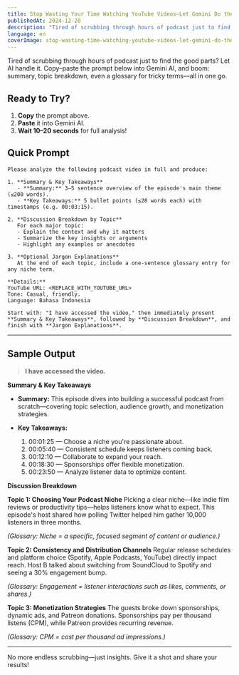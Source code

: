 ```yaml
---
title: Stop Wasting Your Time Watching YouTube Videos—Let Gemini Do the Work!
publishedAt: 2024-12-20
description: "Tired of scrubbing through hours of podcast just to find the good parts? Let AI handle it. Copy–paste the prompt below into Gemini AI, and boom: summary, topic breakdown, even a glossary for tricky terms—all in one go."
language: en
coverImage: stop-wasting-time-watching-youtube-videos-let-gemini-do-the-work.jpg
---
```


Tired of scrubbing through hours of podcast just to find the good parts? Let AI handle it. Copy–paste the prompt below into Gemini AI, and boom: summary, topic breakdown, even a glossary for tricky terms—all in one go.


## Ready to Try?

1. **Copy** the prompt above.
2. **Paste** it into Gemini AI.
3. **Wait 10–20 seconds** for full analysis!

## Quick Prompt

```text
Please analyze the following podcast video in full and produce:

1. **Summary & Key Takeaways**  
   - **Summary:** 3–5 sentence overview of the episode's main theme (≤200 words).  
   - **Key Takeaways:** 5 bullet points (≤20 words each) with timestamps (e.g. 00:03:15).

2. **Discussion Breakdown by Topic**  
   For each major topic:  
   - Explain the context and why it matters  
   - Summarize the key insights or arguments  
   - Highlight any examples or anecdotes

3. **Optional Jargon Explanations**  
   At the end of each topic, include a one-sentence glossary entry for any niche term.

**Details:**  
YouTube URL: <REPLACE_WITH_YOUTUBE_URL>
Tone: Casual, friendly.  
Language: Bahasa Indonesia

Start with: "I have accessed the video," then immediately present **Summary & Key Takeaways**, followed by **Discussion Breakdown**, and finish with **Jargon Explanations**.
```

---

## Sample Output

> **I have accessed the video.**

**Summary & Key Takeaways**

* **Summary:** This episode dives into building a successful podcast from scratch—covering topic selection, audience growth, and monetization strategies.
* **Key Takeaways:**

  1. 00:01:25 — Choose a niche you're passionate about.
  2. 00:05:40 — Consistent schedule keeps listeners coming back.
  3. 00:12:10 — Collaborate to expand your reach.
  4. 00:18:30 — Sponsorships offer flexible monetization.
  5. 00:23:50 — Analyze listener data to optimize content.

**Discussion Breakdown**

**Topic 1: Choosing Your Podcast Niche**
Picking a clear niche—like indie film reviews or productivity tips—helps listeners know what to expect. This episode's host shared how polling Twitter helped him gather 10,000 listeners in three months.

*(Glossary: Niche = a specific, focused segment of content or audience.)*

**Topic 2: Consistency and Distribution Channels**
Regular release schedules and platform choice (Spotify, Apple Podcasts, YouTube) directly impact reach. Host B talked about switching from SoundCloud to Spotify and seeing a 30% engagement bump.

*(Glossary: Engagement = listener interactions such as likes, comments, or shares.)*

**Topic 3: Monetization Strategies**
The guests broke down sponsorships, dynamic ads, and Patreon donations. Sponsorships pay per thousand listens (CPM), while Patreon provides recurring revenue.

*(Glossary: CPM = cost per thousand ad impressions.)*

---

No more endless scrubbing—just insights. Give it a shot and share your results! 